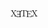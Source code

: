 <span class="texhtml" style="font-family: 'CMU Serif', cmr10, LMRoman10-Regular, 'Latin Modern Math', 'Nimbus Roman No9 L', 'Times New Roman', Times, serif;">X<span style="text-transform: uppercase; vertical-align: -0.2ex; margin-left: -0.1em; margin-right: -0.1em; line-height: 0">&#x1DD;</span>T<span style="text-transform: uppercase; vertical-align: -0.2ex; margin-left: -0.1em; margin-right: -0.1em; line-height: 0">e</span>X</span><noinclude>{{documentation|content=
{{UnicodeTitle}}
{{Serif|{{Tl|XeTeX}} }}：利用CSS中<Code>text-transform</Code>实现{{XeTeX}}的排版显示，粗体'''{{XeTeX}}'''。

建议仅作为示例，避免在条目中滥用以引起阅读不便。

参见：
*{{tl|TeX}}，显示为{{TeX}}。
*{{tl|LaTeX}}，显示为{{LaTeX}}。
*{{tl|XeTeX}}，显示为{{XeTeX}}。

}}
[[Category:輸入支援模板|{{PAGENAME}}]]</noinclude>